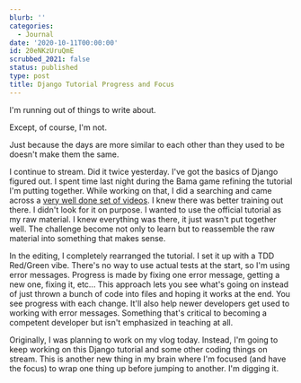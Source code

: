 ```yaml
---
blurb: ''
categories:
  - Journal
date: '2020-10-11T00:00:00'
id: 20eNKzUruQmE
scrubbed_2021: false
status: published
type: post
title: Django Tutorial Progress and Focus
---
```


I'm running out of things to write about. 

Except, of course, I'm not. 

Just because the days are more similar to each other than they used to be doesn't make them the same. 

I continue to stream. Did it twice yesterday. I've got the  basics of Django figured out. I spent time last night during the Bama game refining the tutorial I'm putting together. While working on that, I did a searching and came across a [very well done set of videos](https://www.youtube.com/watch?v=3vi3uuQIedY&list=PLEsfXFp6DpzTD1BD1aWNxS2Ep06vIkaeW&index=6). I knew there was better training out there. I didn't look for it on purpose. I wanted to use the official tutorial as my raw material. I knew everything was there, it just wasn't put together well. The challenge become not only to learn but to reassemble the raw material into something that makes sense. 

In the editing, I completely rearranged the tutorial. I set it up with a TDD Red/Green vibe. There's no way to use actual tests at the start, so I'm using error messages. Progress is made by fixing one error message, getting a new one, fixing it, etc... This approach lets you see what's going on instead of just thrown a bunch of code into files and hoping it works at the end. You see progress with each change. It'll also help newer developers get used to working with error messages. Something that's critical to becoming a competent developer but isn't emphasized in teaching at all.

Originally, I was planning to work on my vlog today. Instead, I'm going to keep working on this Django tutorial and some other coding things on stream. This is another new thing in my brain where I'm focused (and have the focus) to wrap one thing up before jumping to another. I'm digging it.
